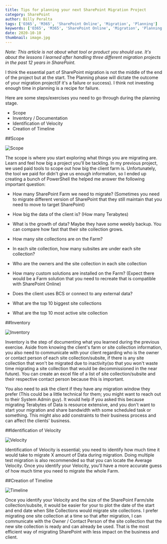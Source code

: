 ```yaml
---
title: Tips for planning your next SharePoint Migration Project
category: SharePoint
author: Billy Peralta
tags: ['O365', 'M365', 'SharePoint Online', 'Migration', 'Planning']
keywords: ['O365', 'M365', 'SharePoint Online', 'Migration', 'Planning']
date: 2020-10-10
thumbnail: image.jpg
---
```


_Note: This article is not about what tool or product you should use. It's about the lessons I learned after handling three different migration projects in the past 12 years in SharePoint._

I think the essential part of SharePoint migration is not the middle of the end of the project but at the start. The Planning phase will dictate the outcome of your migration project(if it's a failure or success). I think not investing enough time in planning is a recipe for failure.

Here are some steps/exercises you need to go through during the planning stage.

- Scope
- Inventory / Documentation
- Identification of Velocity
- Creation of Timeline

##Scope

![Scope](/PostImages/0.jpg)

The scope is where you start exploring what things you are migrating are. Learn and feel how big a project you'll be tackling. In my previous project, we used paid tools to scope out how big the client farm is. Unfortunately, the tool we paid for didn't give us enough information, so I ended up creating a bunch of PowerShell the helped me answer the following important question:

- How many SharePoint Farm we need to migrate? (Sometimes you need to migrate different version of SharePoint that they still maintain that you need to move to target SharePoint)

- How big the data of the client is? (How many Terabytes)

- What is the growth of data? Maybe they have some weekly backup. You can compare how fast that their site collection grows.

- How many site collections are on the Farm?

- In each site collection, how many subsites are under each site collection?

- Who are the owners and the site collection in each site collection

- How many custom solutions are installed on the Farm? (Expect there would be a Farm solution that you need to recreate that is compatible with SharePoint Online)

- Does the client uses BCS or connect to any external data?

- What are the top 10 biggest site collections

- What are the top 10 most active site collection

##Inventory

![Inventory](/PostImages/2.jpg)

Inventory is the step of documenting what you learned during the previous exercise. Aside from knowing the client's farm or site collection information, you also need to communicate with your client regarding who is the owner or contact person of each site collection/subsite, if there is any site collection that won't be migrated due to inactivity(so that you won't waste time migrating a site collection that would be decommissioned in the near future). You can create an excel file of a list of site collection/subsite and their respective contact person because this is important.

You also need to ask the client if they have any migration window they prefer (This could be a little technical for them; you might want to reach out to their System Admin guy). It would help if you asked this because migrating Terabytes of Data is resource extensive, and you don't want to start your migration and share bandwidth with some scheduled task or something. This might also add constraints to their business process and can affect the clients' business.

##Identification of Velocity

![Velocity](/PostImages/3.jpg)

Identification of Velocity is essential; you need to identify how much time it would take to migrate X amount of Data during migration. Doing multiple test migration is also recommended so that you can locate the Average Velocity. Once you identify your Velocity, you'll have a more accurate guess of how much time you need to migrate the whole Farm.

##Creation of Timeline

![Timeline](/PostImages/4.jpg)

Once you identify your Velocity and the size of the SharePoint Farm/site collection/subsite, it would be easier for your to plot the date of the start and end date when Site Collections would migrate site collections. I prefer migrating one site collection at a time so that after migration, I can communicate with the Owner / Contact Person of the site collection that the new site collection is ready and can already be used. That is the most efficient way of migrating SharePoint with less impact on the business and client.
